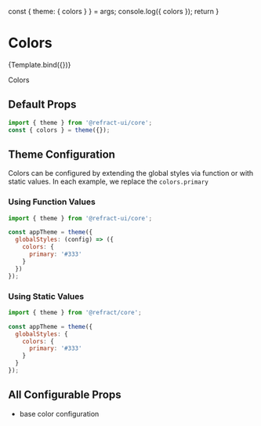 
<Meta
  title="core/theme/colors"
  component={ColorPalette}
/>

  const { theme: { colors } } = args;
  console.log({ colors });
  return <ColorPalette colors={colors} />
}

# Colors

<Canvas showCode>
  <Story name="colors" args={{
    theme: theme({})
  }}>
    {Template.bind({})}
  </Story>
</Canvas>

Colors

## Default Props

``` js
import { theme } from '@refract-ui/core';
const { colors } = theme({});
```

## Theme Configuration

Colors can be configured by extending the global styles via function or with static values. In each example, we replace the `colors.primary`

### Using Function Values

``` js
import { theme } from '@refract-ui/core';

const appTheme = theme({
  globalStyles: (config) => ({
    colors: {
      primary: '#333'
    }
  })
});
```

### Using Static Values

``` js
import { theme } from '@refract/core';

const appTheme = theme({
  globalStyles: {
    colors: {
      primary: '#333'
    }
  }
});
```

## All Configurable Props

- base color configuration
